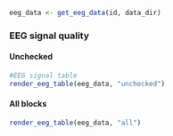 ```r
eeg_data <- get_eeg_data(id, data_dir)
```

\newline
### EEG signal quality {.tabset}
#### Unchecked

```r
#EEG signal table
render_eeg_table(eeg_data, "unchecked")
```

#### All blocks
```r
render_eeg_table(eeg_data, "all")
```